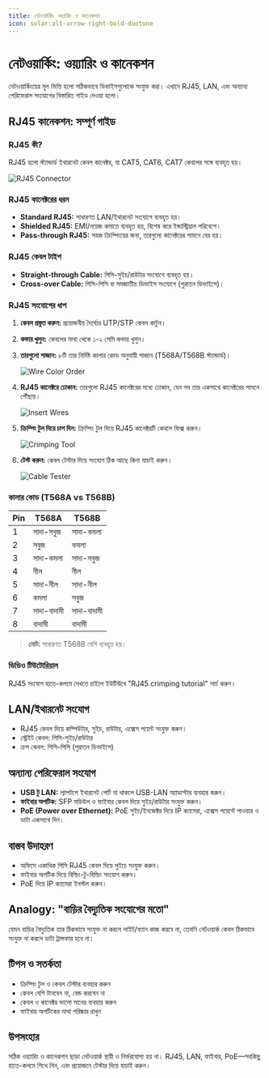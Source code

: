 ```yaml
---
title: নেটওয়ার্কিং ওয়্যারিং ও কানেকশন
icon: solar:alt-arrow-right-bold-duotone
---
```


# নেটওয়ার্কিং: ওয়্যারিং ও কানেকশন

নেটওয়ার্কিংয়ের মূল ভিত্তি হলো সঠিকভাবে ডিভাইসগুলোকে সংযুক্ত করা। এখানে RJ45, LAN, এবং অন্যান্য পেরিফেরাল সংযোগের বিস্তারিত গাইড দেওয়া হলো।


## RJ45 কানেকশন: সম্পূর্ণ গাইড

### RJ45 কী?
RJ45 হলো স্ট্যান্ডার্ড ইথারনেট কেবল কানেক্টর, যা CAT5, CAT6, CAT7 কেবলের সঙ্গে ব্যবহৃত হয়।

![RJ45 Connector](/learn/rj45-connector.png)

### RJ45 কানেক্টরের ধরন
- **Standard RJ45:** সাধারণত LAN/ইথারনেট সংযোগে ব্যবহৃত হয়।
- **Shielded RJ45:** EMI/নয়েজ কমাতে ব্যবহৃত হয়, বিশেষ করে ইন্ডাস্ট্রিয়াল পরিবেশে।
- **Pass-through RJ45:** সহজ ক্রিম্পিংয়ের জন্য, তারগুলো কানেক্টরের সামনে বের হয়।

### RJ45 কেবল টাইপ
- **Straight-through Cable:** পিসি-সুইচ/রাউটার সংযোগে ব্যবহৃত হয়।
- **Cross-over Cable:** পিসি-পিসি বা সমজাতীয় ডিভাইস সংযোগে (পুরাতন ডিভাইসে)।

### RJ45 সংযোগের ধাপ
1. **কেবল প্রস্তুত করুন:** প্রয়োজনীয় দৈর্ঘ্যের UTP/STP কেবল কাটুন।
2. **কভার খুলুন:** কেবলের মাথা থেকে ১-২ সেমি কভার খুলুন।
3. **তারগুলো সাজান:** ৮টি তার নির্দিষ্ট কালার কোড অনুযায়ী সাজান (T568A/T568B স্ট্যান্ডার্ড)।
   
	![Wire Color Order](/learn/rj45-wiring-order.png)

4. **RJ45 কানেক্টরে ঢোকান:** তারগুলো RJ45 কানেক্টরের মধ্যে ঢোকান, যেন সব তার একসাথে কানেক্টরের সামনে পৌঁছায়।
   
	![Insert Wires](/learn/rj45-insert-wires.png)

5. **ক্রিম্পিং টুল দিয়ে চাপ দিন:** ক্রিম্পিং টুল দিয়ে RJ45 কানেক্টরটি কেবলে ফিক্স করুন।
   
	![Crimping Tool](/learn/rj45-crimp-tool.png)

6. **টেস্ট করুন:** কেবল টেস্টার দিয়ে সংযোগ ঠিক আছে কিনা যাচাই করুন।
   
	![Cable Tester](/learn/rj45-cable-tester.png)

### কালার কোড (T568A vs T568B)

| Pin | T568A        | T568B        |
|-----|--------------|--------------|
| 1   | সাদা-সবুজ    | সাদা-কমলা    |
| 2   | সবুজ         | কমলা         |
| 3   | সাদা-কমলা    | সাদা-সবুজ    |
| 4   | নীল          | নীল          |
| 5   | সাদা-নীল     | সাদা-নীল     |
| 6   | কমলা         | সবুজ         |
| 7   | সাদা-বাদামী  | সাদা-বাদামী  |
| 8   | বাদামী       | বাদামী       |

> **নোট:** সাধারণত T568B বেশি ব্যবহৃত হয়।

### ভিডিও টিউটোরিয়াল
RJ45 সংযোগ হাতে-কলমে দেখতে চাইলে ইউটিউবে "RJ45 crimping tutorial" সার্চ করুন।

## LAN/ইথারনেট সংযোগ
- RJ45 কেবল দিয়ে কম্পিউটার, সুইচ, রাউটার, এক্সেস পয়েন্ট সংযুক্ত করুন।
- স্ট্রেইট কেবল: পিসি-সুইচ/রাউটার
- ক্রস কেবল: পিসি-পিসি (পুরাতন ডিভাইসে)

## অন্যান্য পেরিফেরাল সংযোগ
- **USB টু LAN:** ল্যাপটপে ইথারনেট পোর্ট না থাকলে USB-LAN অ্যাডাপ্টার ব্যবহার করুন।
- **ফাইবার অপটিক:** SFP মডিউল ও ফাইবার কেবল দিয়ে সুইচ/রাউটার সংযুক্ত করুন।
- **PoE (Power over Ethernet):** PoE সুইচ/ইনজেক্টর দিয়ে IP ক্যামেরা, এক্সেস পয়েন্টে পাওয়ার ও ডাটা একসাথে দিন।

## বাস্তব উদাহরণ
- অফিসে একাধিক পিসি RJ45 কেবল দিয়ে সুইচে সংযুক্ত করুন।
- ফাইবার অপটিক দিয়ে বিল্ডিং-টু-বিল্ডিং সংযোগ করুন।
- PoE দিয়ে IP ক্যামেরা ইনস্টল করুন।

## Analogy: "বাড়ির বৈদ্যুতিক সংযোগের মতো"
যেমন বাড়ির বৈদ্যুতিক তার ঠিকভাবে সংযুক্ত না করলে লাইট/ফ্যান কাজ করবে না, তেমনি নেটওয়ার্ক কেবল ঠিকভাবে সংযুক্ত না করলে ডাটা ট্রান্সফার হবে না।

## টিপস ও সতর্কতা
- ক্রিম্পিং টুল ও কেবল টেস্টার ব্যবহার করুন
- কেবল বেশি টানবেন না, বেন্ড করবেন না
- কেবল ও কানেক্টর ভালো মানের ব্যবহার করুন
- ফাইবার অপটিকের মাথা পরিষ্কার রাখুন

## উপসংহার
সঠিক ওয়্যারিং ও কানেকশন ছাড়া নেটওয়ার্ক স্থায়ী ও নির্ভরযোগ্য হয় না। RJ45, LAN, ফাইবার, PoE—সবকিছু হাতে-কলমে শিখে নিন, এবং প্রয়োজনে টেস্টার দিয়ে যাচাই করুন।
